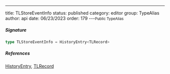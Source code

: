 ---
title: TLStoreEventInfo
status: published
category: editor
group: TypeAlias
author: api
date: 06/23/2023
order: 179
---<Small>Public TypeAlias</Small>




##### Signature


```ts
type TLStoreEventInfo = HistoryEntry<TLRecord>
```

##### References

[HistoryEntry](/gen/store/HistoryEntry-type), [TLRecord](/gen/tlschema/TLRecord-type)

